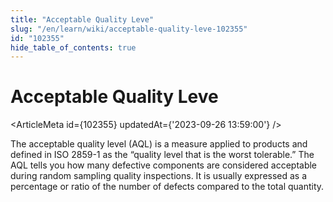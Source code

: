 ```yaml
---
title: "Acceptable Quality Leve"
slug: "/en/learn/wiki/acceptable-quality-leve-102355"
id: "102355"
hide_table_of_contents: true
---
```



# Acceptable Quality Leve

<ArticleMeta id={102355} updatedAt={'2023-09-26 13:59:00'} />
<div className='border-solid border-b border-t-0 my-4 border-[var(--ifm-color-gray-300)]' />

The acceptable quality level (AQL) is a measure applied to products and defined in ISO 2859-1 as the “quality level that is the worst tolerable.” The AQL tells you how many defective components are considered acceptable during random sampling quality inspections. It is usually expressed as a percentage or ratio of the number of defects compared to the total quantity.
